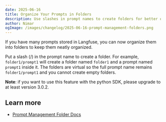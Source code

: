 ```yaml
---
date: 2025-06-16
title: Organize Your Prompts in Folders
description: Use slashes in prompt names to create folders for better organization.
author: Nimar
ogImage: /images/changelog/2025-06-16-prompt-management-folders.png
---
```



<ChangelogHeader />

If you have many prompts stored in Langfuse, you can now organize them into folders to keep them neatly organized.

Put a slash (/) in the prompt name to create a folder. For example, `folder1/prompt1` will create a folder named `folder1` and a prompt named `prompt1` inside it.
The folders are virtual so the full prompt name remains `folder1/prompt1` and you cannot create empty folders.

**Note**: if you want to use this feature with the python SDK, please upgrade to at least version 3.0.2.

## Learn more

- [Prompt Management Folder Docs](/docs/prompts/get-started#prompt-folders-for-organization)
